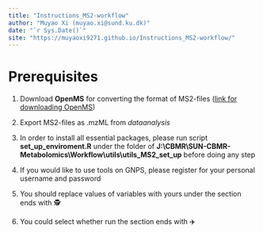 ```yaml
--- 
title: "Instructions_MS2-workflow"
author: "Muyao Xi (muyao.xi@sund.ku.dk)"
date: "`r Sys.Date()`"
site: "https://muyaoxi9271.github.io/Instructions_MS2-workflow/"
---
```


# Prerequisites 

1. Download **OpenMS** for converting the format of MS2-files (<a href="https://sourceforge.net/projects/open-ms/" target="blank">link for downloading OpenMS</a>)

2. Export MS2-files as .mzML from $dataanalysis$

3. In order to install all essential packages, please run script **set_up_enviroment.R** under the folder of **J:\\CBMR\\SUN-CBMR-Metabolomics\\Workflow\\utils\\utils_MS2_set_up** before doing any step

4. If you would like to use tools on GNPS, please register for your personal username and password

5. You should replace values of variables with yours under the section ends with 🕵️

6. You could select whether run the section ends with ✈️

